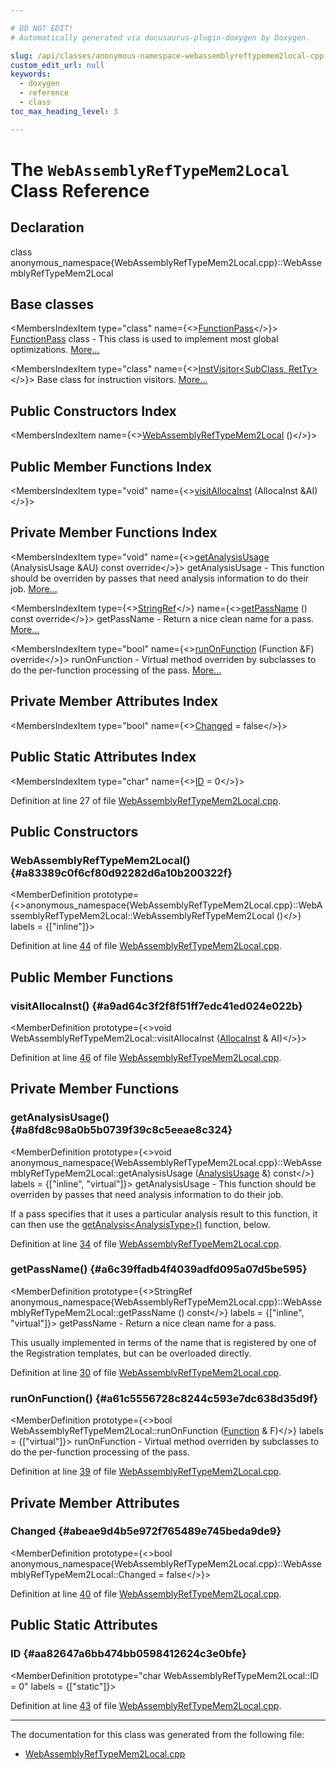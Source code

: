 ```yaml
---

# DO NOT EDIT!
# Automatically generated via docusaurus-plugin-doxygen by Doxygen.

slug: /api/classes/anonymous-namespace-webassemblyreftypemem2local-cpp-/webassemblyreftypemem2local
custom_edit_url: null
keywords:
  - doxygen
  - reference
  - class
toc_max_heading_level: 3

---
```





# The `WebAssemblyRefTypeMem2Local` Class Reference

<DoxygenPage pluginConfig={pluginConfig}>



## Declaration

<CodeBlock>class anonymous_namespace{WebAssemblyRefTypeMem2Local.cpp}::WebAssemblyRefTypeMem2Local</CodeBlock>

## Base classes

<MembersIndex>

<MembersIndexItem
  type="class"
  name={<><a href="/docs/api/classes/llvm/functionpass">FunctionPass</a></>}>
<a href="/docs/api/classes/llvm/functionpass">FunctionPass</a> class - This class is used to implement most global optimizations. <a href="/docs/api/classes/llvm/functionpass/#details">More...</a>
</MembersIndexItem>

<MembersIndexItem
  type="class"
  name={<><a href="/docs/api/classes/llvm/instvisitor">InstVisitor&lt;SubClass, RetTy&gt;</a></>}>
Base class for instruction visitors. <a href="/docs/api/classes/llvm/instvisitor/#details">More...</a>
</MembersIndexItem>

</MembersIndex>

## Public Constructors Index

<MembersIndex>

<MembersIndexItem
  name={<><a href="#a83389c0f6cf80d92282d6a10b200322f">WebAssemblyRefTypeMem2Local</a> ()</>}>
</MembersIndexItem>

</MembersIndex>

## Public Member Functions Index

<MembersIndex>

<MembersIndexItem
  type="void"
  name={<><a href="#a9ad64c3f2f8f51ff7edc41ed024e022b">visitAllocaInst</a> (AllocaInst &amp;AI)</>}>
</MembersIndexItem>

</MembersIndex>

## Private Member Functions Index

<MembersIndex>

<MembersIndexItem
  type="void"
  name={<><a href="#a8fd8c98a0b5b0739f39c8c5eeae8c324">getAnalysisUsage</a> (AnalysisUsage &amp;AU) const override</>}>
getAnalysisUsage - This function should be overriden by passes that need analysis information to do their job. <a href="#a8fd8c98a0b5b0739f39c8c5eeae8c324">More...</a>
</MembersIndexItem>

<MembersIndexItem
  type={<><a href="/docs/api/classes/llvm/stringref">StringRef</a></>}
  name={<><a href="#a6c39ffadb4f4039adfd095a07d5be595">getPassName</a> () const override</>}>
getPassName - Return a nice clean name for a pass. <a href="#a6c39ffadb4f4039adfd095a07d5be595">More...</a>
</MembersIndexItem>

<MembersIndexItem
  type="bool"
  name={<><a href="#a61c5556728c8244c593e7dc638d35d9f">runOnFunction</a> (Function &amp;F) override</>}>
runOnFunction - Virtual method overriden by subclasses to do the per-function processing of the pass. <a href="#a61c5556728c8244c593e7dc638d35d9f">More...</a>
</MembersIndexItem>

</MembersIndex>

## Private Member Attributes Index

<MembersIndex>

<MembersIndexItem
  type="bool"
  name={<><a href="#abeae9d4b5e972f765489e745beda9de9">Changed</a> = false</>}>
</MembersIndexItem>

</MembersIndex>

## Public Static Attributes Index

<MembersIndex>

<MembersIndexItem
  type="char"
  name={<><a href="#aa82647a6bb474bb0598412624c3e0bfe">ID</a> = 0</>}>
</MembersIndexItem>

</MembersIndex>


Definition at line 27 of file <a href="/docs/api/files/lib/lib/target/lib/target/webassembly/webassemblyreftypemem2local-cpp">WebAssemblyRefTypeMem2Local.cpp</a>.

<SectionDefinition>

## Public Constructors

### WebAssemblyRefTypeMem2Local() {#a83389c0f6cf80d92282d6a10b200322f}

<MemberDefinition
  prototype={<>anonymous&#95;namespace&#123;WebAssemblyRefTypeMem2Local.cpp&#125;::WebAssemblyRefTypeMem2Local::WebAssemblyRefTypeMem2Local ()</>}
  labels = {["inline"]}>

Definition at line <a href="/docs/api/files/lib/lib/target/lib/target/webassembly/webassemblyreftypemem2local-cpp/#l00044">44</a> of file <a href="/docs/api/files/lib/lib/target/lib/target/webassembly/webassemblyreftypemem2local-cpp">WebAssemblyRefTypeMem2Local.cpp</a>.
</MemberDefinition>

</SectionDefinition>

<SectionDefinition>

## Public Member Functions

### visitAllocaInst() {#a9ad64c3f2f8f51ff7edc41ed024e022b}

<MemberDefinition
  prototype={<>void WebAssemblyRefTypeMem2Local::visitAllocaInst (<a href="/docs/api/classes/llvm/allocainst">AllocaInst</a> &amp; AI)</>}>

Definition at line <a href="/docs/api/files/lib/lib/target/lib/target/webassembly/webassemblyreftypemem2local-cpp/#l00046">46</a> of file <a href="/docs/api/files/lib/lib/target/lib/target/webassembly/webassemblyreftypemem2local-cpp">WebAssemblyRefTypeMem2Local.cpp</a>.
</MemberDefinition>

</SectionDefinition>

<SectionDefinition>

## Private Member Functions

### getAnalysisUsage() {#a8fd8c98a0b5b0739f39c8c5eeae8c324}

<MemberDefinition
  prototype={<>void anonymous&#95;namespace&#123;WebAssemblyRefTypeMem2Local.cpp&#125;::WebAssemblyRefTypeMem2Local::getAnalysisUsage (<a href="/docs/api/classes/llvm/analysisusage">AnalysisUsage</a> &amp;) const</>}
  labels = {["inline", "virtual"]}>
getAnalysisUsage - This function should be overriden by passes that need analysis information to do their job.

If a pass specifies that it uses a particular analysis result to this function, it can then use the <a href="/docs/api/classes/llvm/pass/#a4863e5e463fb79955269fbf7fbf52b80">getAnalysis&lt;AnalysisType&gt;()</a> function, below.

Definition at line <a href="/docs/api/files/lib/lib/target/lib/target/webassembly/webassemblyreftypemem2local-cpp/#l00034">34</a> of file <a href="/docs/api/files/lib/lib/target/lib/target/webassembly/webassemblyreftypemem2local-cpp">WebAssemblyRefTypeMem2Local.cpp</a>.
</MemberDefinition>

### getPassName() {#a6c39ffadb4f4039adfd095a07d5be595}

<MemberDefinition
  prototype={<>StringRef anonymous&#95;namespace&#123;WebAssemblyRefTypeMem2Local.cpp&#125;::WebAssemblyRefTypeMem2Local::getPassName () const</>}
  labels = {["inline", "virtual"]}>
getPassName - Return a nice clean name for a pass.

This usually implemented in terms of the name that is registered by one of the Registration templates, but can be overloaded directly.

Definition at line <a href="/docs/api/files/lib/lib/target/lib/target/webassembly/webassemblyreftypemem2local-cpp/#l00030">30</a> of file <a href="/docs/api/files/lib/lib/target/lib/target/webassembly/webassemblyreftypemem2local-cpp">WebAssemblyRefTypeMem2Local.cpp</a>.
</MemberDefinition>

### runOnFunction() {#a61c5556728c8244c593e7dc638d35d9f}

<MemberDefinition
  prototype={<>bool WebAssemblyRefTypeMem2Local::runOnFunction (<a href="/docs/api/classes/llvm/function">Function</a> &amp; F)</>}
  labels = {["virtual"]}>
runOnFunction - Virtual method overriden by subclasses to do the per-function processing of the pass.

Definition at line <a href="/docs/api/files/lib/lib/target/lib/target/webassembly/webassemblyreftypemem2local-cpp/#l00039">39</a> of file <a href="/docs/api/files/lib/lib/target/lib/target/webassembly/webassemblyreftypemem2local-cpp">WebAssemblyRefTypeMem2Local.cpp</a>.
</MemberDefinition>

</SectionDefinition>

<SectionDefinition>

## Private Member Attributes

### Changed {#abeae9d4b5e972f765489e745beda9de9}

<MemberDefinition
  prototype={<>bool anonymous&#95;namespace&#123;WebAssemblyRefTypeMem2Local.cpp&#125;::WebAssemblyRefTypeMem2Local::Changed = false</>}>

Definition at line <a href="/docs/api/files/lib/lib/target/lib/target/webassembly/webassemblyreftypemem2local-cpp/#l00040">40</a> of file <a href="/docs/api/files/lib/lib/target/lib/target/webassembly/webassemblyreftypemem2local-cpp">WebAssemblyRefTypeMem2Local.cpp</a>.
</MemberDefinition>

</SectionDefinition>

<SectionDefinition>

## Public Static Attributes

### ID {#aa82647a6bb474bb0598412624c3e0bfe}

<MemberDefinition
  prototype="char WebAssemblyRefTypeMem2Local::ID = 0"
  labels = {["static"]}>

Definition at line <a href="/docs/api/files/lib/lib/target/lib/target/webassembly/webassemblyreftypemem2local-cpp/#l00043">43</a> of file <a href="/docs/api/files/lib/lib/target/lib/target/webassembly/webassemblyreftypemem2local-cpp">WebAssemblyRefTypeMem2Local.cpp</a>.
</MemberDefinition>

</SectionDefinition>

<hr/>

The documentation for this class was generated from the following file:

<ul>
<li><a href="/docs/api/files/lib/lib/target/lib/target/webassembly/webassemblyreftypemem2local-cpp">WebAssemblyRefTypeMem2Local.cpp</a></li>
</ul>

</DoxygenPage>
